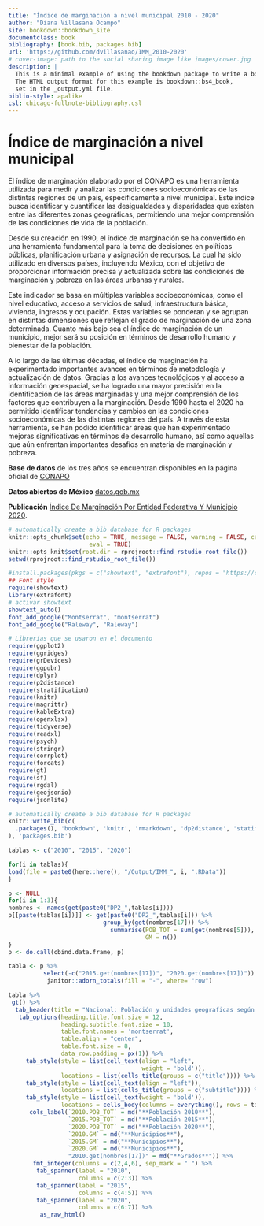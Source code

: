 ```yaml
--- 
title: "Índice de marginación a nivel municipal 2010 - 2020"
author: "Diana Villasana Ocampo"
site: bookdown::bookdown_site
documentclass: book
bibliography: [book.bib, packages.bib]
url: 'https://github.com/dvillasanao/IMM_2010-2020'
# cover-image: path to the social sharing image like images/cover.jpg
description: |
  This is a minimal example of using the bookdown package to write a book.
  The HTML output format for this example is bookdown::bs4_book,
  set in the _output.yml file.
biblio-style: apalike
csl: chicago-fullnote-bibliography.csl
---
```


# Índice de marginación a nivel municipal  {.unlisted .unnumbered}

El índice de marginación elaborado por el CONAPO es una herramienta utilizada para medir y analizar las condiciones socioeconómicas de las distintas regiones de un país, específicamente a nivel municipal. Este índice busca identificar y cuantificar las desigualdades y disparidades que existen entre las diferentes zonas geográficas, permitiendo una mejor comprensión de las condiciones de vida de la población.

Desde su creación en 1990, el índice de marginación se ha convertido en una herramienta fundamental para la toma de decisiones en políticas públicas, planificación urbana y asignación de recursos. La cual ha sido utilizado en diversos países, incluyendo México, con el objetivo de proporcionar información precisa y actualizada sobre las condiciones de marginación y pobreza en las áreas urbanas y rurales.   

Este indicador se basa en múltiples variables socioeconómicas, como el nivel educativo, acceso a servicios de salud, infraestructura básica, vivienda, ingresos y ocupación. Estas variables se ponderan y se agrupan en distintas dimensiones que reflejan el grado de marginación de una zona determinada. Cuanto más bajo sea el índice de marginación de un municipio, mejor será su posición en términos de desarrollo humano y bienestar de la población.     

A lo largo de las últimas décadas, el índice de marginación ha experimentado importantes avances en términos de metodología y actualización de datos. Gracias a los avances tecnológicos y al acceso a información geoespacial, se ha logrado una mayor precisión en la identificación de las áreas marginadas y una mejor comprensión de los factores que contribuyen a la marginación. Desde 1990 hasta el 2020 ha permitido identificar tendencias y cambios en las condiciones socioeconómicas de las distintas regiones del país. A través de esta herramienta, se han podido identificar áreas que han experimentado mejoras significativas en términos de desarrollo humano, así como aquellas que aún enfrentan importantes desafíos en materia de marginación y pobreza.  

**Base de datos** de los tres años se encuentran disponibles en la página oficial de [CONAPO](https://www.gob.mx/conapo/documentos/indices-de-marginacion-2020-284372)   

**Datos abiertos de México** [datos.gob.mx](https://datos.gob.mx/busca/dataset/indice-de-marginacion-carencias-poblacionales-por-localidad-municipio-y-entidad)   

**Publicación** [Índice De Marginación Por Entidad Federativa Y Municipio 2020](https://www.gob.mx/conapo/documentos/indices-de-marginacion-2020-284372).    

```r
# automatically create a bib database for R packages
knitr::opts_chunk$set(echo = TRUE, message = FALSE, warning = FALSE, cache = TRUE, 
                       eval = TRUE)
knitr::opts_knit$set(root.dir = rprojroot::find_rstudio_root_file())
setwd(rprojroot::find_rstudio_root_file())
```  

```r
#install.packages(pkgs = c("showtext", "extrafont"), repos = "https://cran.rstudio.com")
## Font style 
require(showtext)
library(extrafont)
# activar showtext
showtext_auto()
font_add_google("Montserrat", "montserrat")
font_add_google("Raleway", "Raleway")
```


```r
# Librerías que se usaron en el documento
require(ggplot2)
require(ggridges)
require(grDevices)
require(ggpubr)
require(dplyr)
require(p2distance)
require(stratification)
require(knitr)
require(magrittr)
require(kableExtra)
require(openxlsx)
require(tidyverse)
require(readxl)
require(psych)
require(stringr)
require(corrplot)
require(forcats)
require(gt)
require(sf)
require(rgdal)         
require(geojsonio)
require(jsonlite)
```

```r
# automatically create a bib database for R packages
knitr::write_bib(c(
  .packages(), 'bookdown', 'knitr', 'rmarkdown', 'dp2distance', 'statification', 'corrplot'
), 'packages.bib')
```


```r
tablas <- c("2010", "2015", "2020")

for(i in tablas){
load(file = paste0(here::here(), "/Output/IMM_", i, ".RData"))
}

p <- NULL
for(i in 1:3){
nombres <- names(get(paste0("DP2_",tablas[i])))
p[[paste(tablas[i])]] <- get(paste0("DP2_",tablas[i])) %>%
                           group_by(get(nombres[17])) %>%
                             summarise(POB_TOT = sum(get(nombres[5])),
                                       GM = n())
}
p <- do.call(cbind.data.frame, p)

tabla <- p %>%
          select(-c("2015.get(nombres[17])", "2020.get(nombres[17])")) %>%
           janitor::adorn_totals(fill = "-", where= "row")

tabla %>% 
 gt() %>%
  tab_header(title = "Nacional: Población y unidades geograficas según el índice de marginación, 2010-2020") %>%
   tab_options(heading.title.font.size = 12, 
               heading.subtitle.font.size = 10,
               table.font.names = 'montserrat',
               table.align = "center",
               table.font.size = 8,
               data_row.padding = px(1)) %>%
     tab_style(style = list(cell_text(align = "left",
                                      weight = 'bold')),
               locations = list(cells_title(groups = c("title")))) %>%
     tab_style(style = list(cell_text(align = "left")),
               locations = list(cells_title(groups = c("subtitle")))) %>%
     tab_style(style = list(cell_text(weight = 'bold')),
               locations = cells_body(columns = everything(), rows = tidyselect::last_col())) %>%
      cols_label(`2010.POB_TOT` = md("**Población 2010**"),
                 `2015.POB_TOT` = md("**Población 2015**"),
                 `2020.POB_TOT` = md("**Población 2020**"),
                 `2010.GM` = md("**Municipios**"),
                 `2015.GM` = md("**Municipios**"),
                 `2020.GM` = md("**Municipios**"),
                 "2010.get(nombres[17])" = md("**Grados**")) %>%
       fmt_integer(columns = c(2,4,6), sep_mark = " ") %>%
        tab_spanner(label = "2010",
                    columns = c(2:3)) %>%
        tab_spanner(label = "2015",
                    columns = c(4:5)) %>%
        tab_spanner(label = "2020",
                    columns = c(6:7)) %>%
         as_raw_html() 
```

